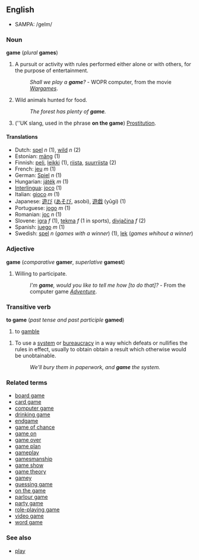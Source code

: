 ==English==
*SAMPA: /geIm/
===Noun===
'''game''' (''plural'' '''games''')

# A pursuit or activity with rules performed either alone or with others, for the purpose of entertainment. 
#:''Shall we play a '''game'''?'' - WOPR computer, from the movie ''[[w:Wargames|Wargames]]''.
#Wild animals hunted for food.  
#:''The forest has plenty of '''game'''.''
#(''UK slang, used in the phrase '''on the game''') [[Prostitution]]. <!--not a euphemism, just slang-->

====Translations====
*Dutch: [[spel]] ''n'' (1), [[wild]] ''n'' (2)
*Estonian: [[mäng]] (1)
*Finnish: [[peli]], [[leikki]] (1), [[riista]], [[suurriista]] (2)
*French: [[jeu]] ''m'' (1)
*German: [[Spiel]] ''n'' (1)
*Hungarian: [[játék]] ''m'' (1) 
*[[Interlingua]]: [[joco]] (1)
*Italian: [[gioco]] ''m'' (1) 
*Japanese: [[遊び]] ([[あそび]], asobi), [[遊戯]] (yūgi) (1)
*Portuguese: [[jogo]] ''m'' (1)
*Romanian: [[joc]] ''n'' (1)
*Slovene: [[igra]] ''f'' (1), [[tekma]] ''f'' (1 in sports), [[divjačina]] ''f'' (2)
*Spanish: [[juego]] ''m'' (1)
*Swedish: [[spel]] ''n'' (''games with a winner'') (1), [[lek]] (''games whihout a winner'')

===Adjective===
'''game''' (''comparative'' '''gamer''', ''superlative'' '''gamest''')

#Willing to participate. 
#:''I'm '''game''', would you like to tell me how [to do that]?'' - From the computer game ''[[Adventure]]''.

===Transitive verb===
'''to game''' (''past tense and past participle'' '''gamed''')
# to [[gamble]]
<!--is this correct?  This sense was under "adjective" and began "Using...", but the example uses it as a verb.-->
#To use a [[system]] or [[bureaucracy]] in a way which defeats or nullifies the rules in effect, usually to obtain obtain a result which otherwise would be unobtainable.
#:''We'll bury them in paperwork, and '''game''' the system.''

===Related terms===
*[[board game]]
*[[card game]]
*[[computer game]]
*[[drinking game]]
*[[endgame]]
*[[game of chance]]
*[[game on]]
*[[game over]]
*[[game plan]]
*[[gameplay]]
*[[gamesmanship]]
*[[game show]]
*[[game theory]]
*[[gamey]]
*[[guessing game]]
*[[on the game]]
*[[parlour game]]
*[[party game]]
*[[role-playing game]]
*[[video game]]
*[[word game]]

===See also===
*[[play]]

<!-- not really closely enough related See Also: [[puzzle]], [[pastime]], [[hobby]].-->